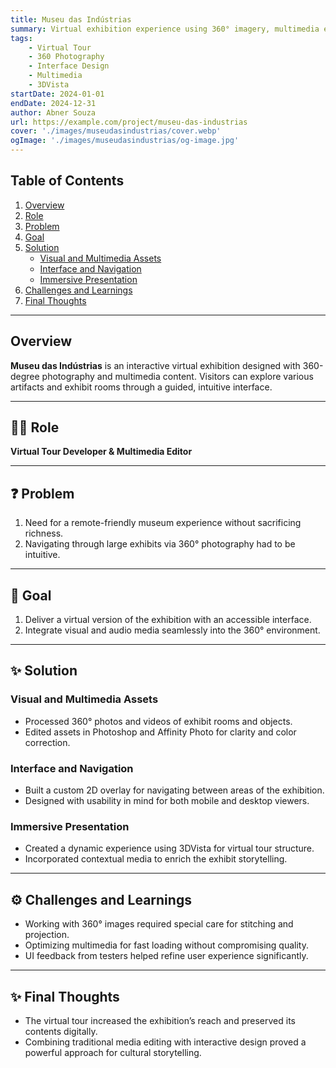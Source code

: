 ```yaml
---
title: Museu das Indústrias
summary: Virtual exhibition experience using 360° imagery, multimedia editing, and an intuitive navigation interface.
tags:
    - Virtual Tour
    - 360 Photography
    - Interface Design
    - Multimedia
    - 3DVista
startDate: 2024-01-01
endDate: 2024-12-31
author: Abner Souza
url: https://example.com/project/museu-das-industrias
cover: './images/museudasindustrias/cover.webp'
ogImage: './images/museudasindustrias/og-image.jpg'
---
```


## Table of Contents
1. [Overview](#overview)
2. [Role](#role)
3. [Problem](#problem)
4. [Goal](#goal)
5. [Solution](#solution)
    - [Visual and Multimedia Assets](#visual-and-multimedia-assets)
    - [Interface and Navigation](#interface-and-navigation)
    - [Immersive Presentation](#immersive-presentation)
6. [Challenges and Learnings](#challenges-and-learnings)
7. [Final Thoughts](#final-thoughts)

---

## Overview
**Museu das Indústrias** is an interactive virtual exhibition designed with 360-degree photography and multimedia content. Visitors can explore various artifacts and exhibit rooms through a guided, intuitive interface.

---

## 👨‍💻 Role
**Virtual Tour Developer & Multimedia Editor**

---

## ❓ Problem
1. Need for a remote-friendly museum experience without sacrificing richness.
2. Navigating through large exhibits via 360° photography had to be intuitive.

---

## 🎯 Goal
1. Deliver a virtual version of the exhibition with an accessible interface.
2. Integrate visual and audio media seamlessly into the 360° environment.

---

## ✨ Solution

### Visual and Multimedia Assets
- Processed 360° photos and videos of exhibit rooms and objects.
- Edited assets in Photoshop and Affinity Photo for clarity and color correction.

### Interface and Navigation
- Built a custom 2D overlay for navigating between areas of the exhibition.
- Designed with usability in mind for both mobile and desktop viewers.

### Immersive Presentation
- Created a dynamic experience using 3DVista for virtual tour structure.
- Incorporated contextual media to enrich the exhibit storytelling.

---

## ⚙️ Challenges and Learnings
- Working with 360° images required special care for stitching and projection.
- Optimizing multimedia for fast loading without compromising quality.
- UI feedback from testers helped refine user experience significantly.

---

## ✨ Final Thoughts
- The virtual tour increased the exhibition’s reach and preserved its contents digitally.
- Combining traditional media editing with interactive design proved a powerful approach for cultural storytelling.
